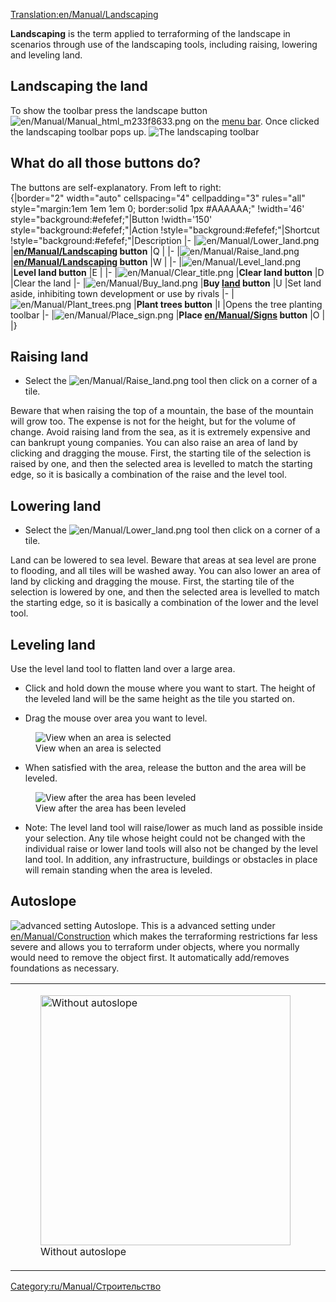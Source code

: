 [[Translation:en/Manual/Landscaping]]
{{ru/Перевод|en/Manual/Landscaping|0}}
{{ru/Manual/Tutorial/Учебник}}{{ru/Manual/Оглавление}}

'''Landscaping''' is the term applied to terraforming of the landscape in scenarios through use of the landscaping tools, including raising, lowering and leveling land.

==Landscaping the land==
To show the toolbar press the landscape button [[File:en/Manual/Manual html m233f8633.png]] on the [[en/Manual/Game interface|menu bar]]. Once clicked the landscaping toolbar pops up.
[[File:ru/Manual/Landscaping toolbar.png|none|frame|The landscaping toolbar]]

==What do all those buttons do?==
The buttons are self-explanatory. From left to right:<br>
{|border="2" width="auto" cellspacing="4" cellpadding="3" rules="all" style="margin:1em 1em 1em 0; border:solid 1px #AAAAAA;"
!width='46' style="background:#efefef;"|Button
!width='150' style="background:#efefef;"|Action
!style="background:#efefef;"|Shortcut
!style="background:#efefef;"|Description
|-
|[[File:en/Manual/Lower land.png]]
|'''[[en/Manual/Landscaping]] button'''
|Q
|
|-
|[[File:en/Manual/Raise land.png]]
|'''[[en/Manual/Landscaping]] button'''
|W
|
|-
|[[File:en/Manual/Level land.png]]
|'''Level land button'''
|E
|
|-
|[[File:en/Manual/Clear title.png]]
|'''Clear land button'''
|D
|Clear the land
|-
|[[File:en/Manual/Buy land.png]]
|'''Buy [[en/Manual/Land|land]] button'''
|U
|Set land aside, inhibiting town development or use by rivals
|-
|[[File:en/Manual/Plant trees.png]]
|'''Plant trees button'''
|I
|Opens the tree planting toolbar
|-
|[[File:en/Manual/Place sign.png]]
|'''Place [[en/Manual/Sign]]s button'''
|O
|
|}

==Raising land==
* Select the [[File:en/Manual/Raise land.png]] tool then click on a corner of a tile.
Beware that when raising the top of a mountain, the base of the mountain will grow too.  The expense is not for the height, but for the volume of change. Avoid raising land from the sea, as it is extremely expensive and can bankrupt young companies.
You can also raise an area of land by clicking and dragging the mouse. First, the starting tile of the selection is raised by one, and then the selected area is levelled to match the starting edge, so it is basically a combination of the raise and the level tool.

==Lowering land==
* Select the [[File:en/Manual/Lower land.png]] tool then click on a corner of a tile.
Land can be lowered to sea level. Beware that areas at sea level are prone to flooding, and all tiles will be washed away.
You can also lower an area of land by clicking and dragging the mouse. First, the starting tile of the selection is lowered by one, and then the selected area is levelled to match the starting edge, so it is basically a combination of the lower and the level tool.

==Leveling land==
Use the level land tool to flatten land over a large area.

*Click and hold down the mouse where you want to start. The height of the leveled land will be the same height as the tile you started on.

*Drag the mouse over area you want to level.
[[File:en/Manual/Level land before.png|center|frame|View when an area is selected]]

*When satisfied with the area, release the button and the area will be leveled.
[[File:en/Manual/Level land after.png|center|frame|View after the area has been leveled]]

*Note: The level land tool will raise/lower as much land as possible inside your selection. Any tile whose height could not be changed with the individual raise or lower land tools will also not be changed by the level land tool. In addition, any infrastructure, buildings or obstacles in place will remain standing when the area is leveled.

==Autoslope==
[[File:en/Manual/Autoslope.png|right|frame|advanced setting ''Autoslope''.]]
This is a advanced setting under [[en/Manual/Construction]] which makes the terraforming restrictions far less severe and allows you to terraform under objects, where you normally would need to remove the object first. It automatically add/removes foundations as necessary.
{|
|[[File:en/Manual/Terraformoff.png|none|thumb|400px|Without autoslope]]
|[[File:en/Manual/Terraformon.png|none|thumb|400px|With autoslope]]
|}

{{ru/Возможность|0.6}}
[[Category:ru/Manual/Строительство]]
